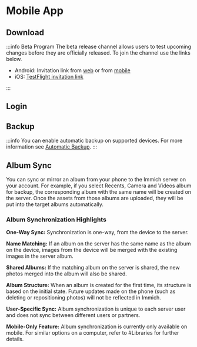 
# Mobile App

## Download

<MobileAppDownload />

:::info Beta Program
The beta release channel allows users to test upcoming changes before they are officially released. To join the channel use the links below.

- Android: Invitation link from [web](https://play.google.com/store/apps/details?id=app.alextran.immich) or from [mobile](https://play.google.com/store/apps/details?id=app.alextran.immich)
- iOS: [TestFlight invitation link](https://testflight.apple.com/join/1vYsAa8P)

:::

## Login

<MobileAppLogin />

## Backup

<MobileAppBackup />

:::info
You can enable automatic backup on supported devices. For more information see [Automatic Backup](/docs/features/automatic-backup.md).
:::

## Album Sync

You can sync or mirror an album from your phone to the Immich server on your account. For example, if you select Recents, Camera and Videos album for backup, the corresponding album with the same name will be created on the server. Once the assets from those albums are uploaded, they will be put into the target albums automatically.

### Album Synchronization Highlights

**One-Way Sync:** Synchronization is one-way, from the device to the server.

**Name Matching:** If an album on the server has the same name as the album on the device, images from the device will be merged with the existing images in the server album.

**Shared Albums:** If the matching album on the server is shared, the new photos merged into the album will also be shared.

**Album Structure:** When an album is created for the first time, its structure is based on the initial state. Future updates made on the phone (such as deleting or repositioning photos) will not be reflected in Immich.

**User-Specific Sync:** Album synchronization is unique to each server user and does not sync between different users or partners.

**Mobile-Only Feature:** Album synchronization is currently only available on mobile. For similar options on a computer, refer to #Libraries for further details.
